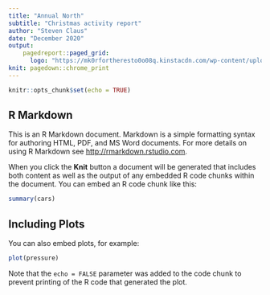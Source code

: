 ```yaml
---
title: "Annual North"
subtitle: "Christmas activity report"
author: "Steven Claus"
date: "December 2020"
output: 
    pagedreport::paged_grid:
      logo: "https://mk0rfortheresto0o08q.kinstacdn.com/wp-content/uploads/2020/08/rru-logo-blue.svg"
knit: pagedown::chrome_print
---
```


```r
knitr::opts_chunk$set(echo = TRUE)
```

## R Markdown

This is an R Markdown document. Markdown is a simple formatting syntax for authoring HTML, PDF, and MS Word documents. For more details on using R Markdown see <http://rmarkdown.rstudio.com>.

When you click the **Knit** button a document will be generated that includes both content as well as the output of any embedded R code chunks within the document. You can embed an R code chunk like this:

```r
summary(cars)
```

## Including Plots

You can also embed plots, for example:

```r
plot(pressure)
```

Note that the `echo = FALSE` parameter was added to the code chunk to prevent printing of the R code that generated the plot.
